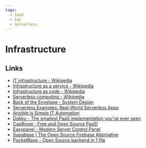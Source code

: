 ```yaml
---
tags:
  - IaaS
  - IaC
  - Serverless
---
```


# Infrastructure

## Links

- [IT infrastructure - Wikipedia](https://en.wikipedia.org/wiki/IT_infrastructure)
- [Infrastructure as a service - Wikipedia](https://en.wikipedia.org/wiki/Infrastructure_as_a_service)
- [Infrastructure as code - Wikipedia](https://en.wikipedia.org/wiki/Infrastructure_as_code)
- [Serverless computing - Wikipedia](https://en.wikipedia.org/wiki/Serverless_computing)
- [Back of the Envelope - System Design](https://systemdesign.one/back-of-the-envelope)
- [Serverless Examples: Real-World Serverless Apps](https://www.serverless.com/examples/)
- [Ansible is Simple IT Automation](https://www.ansible.com/)
- [Dokku - The smallest PaaS implementation you've ever seen](https://dokku.com/)
- [CapRover · Free and Open Source PaaS!](https://caprover.com/)
- [Easypanel - Modern Server Control Panel](https://easypanel.io/)
- [Supabase | The Open Source Firebase Alternative](https://supabase.com/)
- [PocketBase - Open Source backend in 1 file](https://pocketbase.io/)
